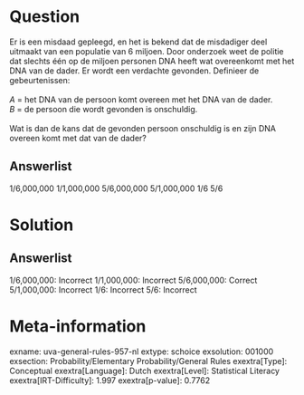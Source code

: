 Question
========

Er is een misdaad gepleegd, en het is bekend dat de misdadiger deel
uitmaakt van een populatie van 6 miljoen. Door onderzoek weet de politie
dat slechts één op de miljoen personen DNA heeft wat overeenkomt met het
DNA van de dader. Er wordt een verdachte gevonden. Definieer de
gebeurtenissen:\
\
*A* = het DNA van de persoon komt overeen met het DNA van de dader.\
*B* = de persoon die wordt gevonden is onschuldig.\
\
Wat is dan de kans dat de gevonden persoon onschuldig is en zijn DNA
overeen komt met dat van de dader?

Answerlist
----------

1/6,000,000
1/1,000,000
5/6,000,000
5/1,000,000
1/6
5/6

Solution
========

Answerlist
----------

1/6,000,000: Incorrect
1/1,000,000: Incorrect
5/6,000,000: Correct
5/1,000,000: Incorrect
1/6: Incorrect
5/6: Incorrect

Meta-information
================
exname: uva-general-rules-957-nl
extype: schoice
exsolution: 001000
exsection: Probability/Elementary Probability/General Rules
exextra[Type]: Conceptual
exextra[Language]: Dutch
exextra[Level]: Statistical Literacy
exextra[IRT-Difficulty]: 1.997
exextra[p-value]: 0.7762
